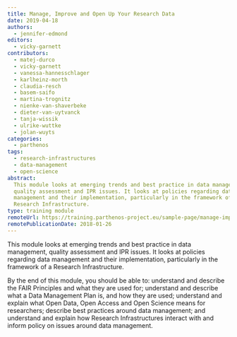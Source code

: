 ```yaml
---
title: Manage, Improve and Open Up Your Research Data
date: 2019-04-18
authors:
  - jennifer-edmond
editors:
  - vicky-garnett
contributors:
  - matej-durco
  - vicky-garnett
  - vanessa-hannesschlager
  - karlheinz-morth
  - claudia-resch
  - basem-saifo
  - martina-trognitz
  - nienke-van-shaverbeke
  - dieter-van-uytvanck
  - tanja-wissik
  - ulrike-wuttke
  - jolan-wuyts
categories:
  - parthenos
tags:
  - research-infrastructures
  - data-management
  - open-science
abstract:
  This module looks at emerging trends and best practice in data management,
  quality assessment and IPR issues. It looks at policies regarding data
  management and their implementation, particularly in the framework of a
  Research Infrastructure.
type: training module
remoteUrl: https://training.parthenos-project.eu/sample-page/manage-improve-and-open-up-your-research-and-data/
remotePublicationDate: 2018-01-26
---
```


This module looks at emerging trends and best practice in data management,
quality assessment and IPR issues. It looks at policies regarding data
management and their implementation, particularly in the framework of a Research
Infrastructure.

By the end of this module, you should be able to: understand and describe the
FAIR Principles and what they are used for; understand and describe what a Data
Management Plan is, and how they are used; understand and explain what Open
Data, Open Access and Open Science means for researchers; describe best
practices around data management; and understand and explain how Research
Infrastructures interact with and inform policy on issues around data
management.

<CTA
  title="Interested in learning more?"
  subtitle="Check out Manage, Improve and Open Up Your Research Data on PARTHENOS"
  url="http://training.parthenos-project.eu/sample-page/manage-improve-and-open-up-your-research-and-data/"
/>
